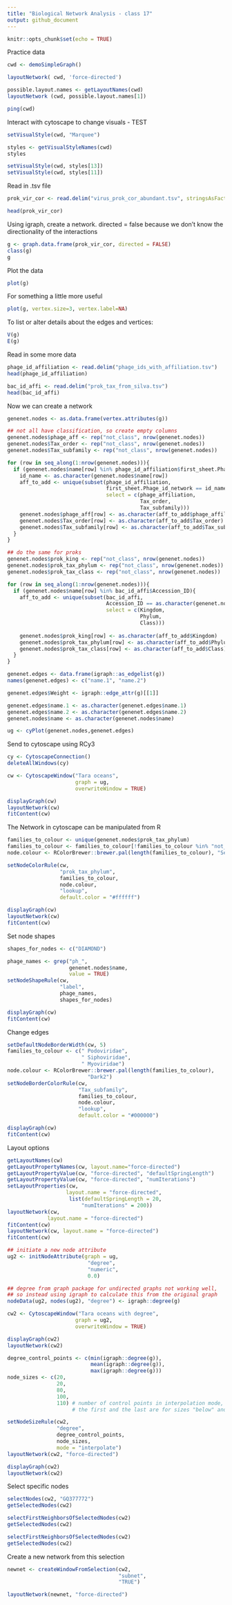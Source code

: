 ```yaml
---
title: "Biological Network Analysis - class 17"
output: github_document
---
```


```r
knitr::opts_chunk$set(echo = TRUE)
```

Practice data
```r
cwd <- demoSimpleGraph()

layoutNetwork( cwd, 'force-directed')

possible.layout.names <- getLayoutNames(cwd)
layoutNetwork (cwd, possible.layout.names[1])

ping(cwd)
```

Interact with cytoscape to change visuals - TEST

```r
setVisualStyle(cwd, "Marquee")

styles <- getVisualStyleNames(cwd)
styles

setVisualStyle(cwd, styles[13])
setVisualStyle(cwd, styles[11])
```

Read in .tsv file
```r
prok_vir_cor <- read.delim("virus_prok_cor_abundant.tsv", stringsAsFactors = FALSE)

head(prok_vir_cor)

```

Using igraph, create a network. directed = false because we don't know the directionality of the interactions
```r
g <- graph.data.frame(prok_vir_cor, directed = FALSE)
class(g)
g
```

Plot the data
```r
plot(g)
```

For something a little more useful
```r
plot(g, vertex.size=3, vertex.label=NA)
```

To list or alter details about the edges and vertices:
```r
V(g)
E(g)
```

Read in some more data
```r
phage_id_affiliation <- read.delim("phage_ids_with_affiliation.tsv")
head(phage_id_affiliation)

bac_id_affi <- read.delim("prok_tax_from_silva.tsv")
head(bac_id_affi)
```

Now we can create a network
```r
genenet.nodes <- as.data.frame(vertex.attributes(g))

## not all have classification, so create empty columns
genenet.nodes$phage_aff <- rep("not_class", nrow(genenet.nodes))
genenet.nodes$Tax_order <- rep("not_class", nrow(genenet.nodes))
genenet.nodes$Tax_subfamily <- rep("not_class", nrow(genenet.nodes))

for (row in seq_along(1:nrow(genenet.nodes))){
  if (genenet.nodes$name[row] %in% phage_id_affiliation$first_sheet.Phage_id_network){
    id_name <- as.character(genenet.nodes$name[row])
    aff_to_add <- unique(subset(phage_id_affiliation,
                                first_sheet.Phage_id_network == id_name,
                                select = c(phage_affiliation,
                                           Tax_order,
                                           Tax_subfamily)))
    genenet.nodes$phage_aff[row] <- as.character(aff_to_add$phage_affiliation)
    genenet.nodes$Tax_order[row] <- as.character(aff_to_add$Tax_order)
    genenet.nodes$Tax_subfamily[row] <- as.character(aff_to_add$Tax_subfamily)
  }
}

## do the same for proks
genenet.nodes$prok_king <- rep("not_class", nrow(genenet.nodes))
genenet.nodes$prok_tax_phylum <- rep("not_class", nrow(genenet.nodes))
genenet.nodes$prok_tax_class <- rep("not_class", nrow(genenet.nodes))

for (row in seq_along(1:nrow(genenet.nodes))){
  if (genenet.nodes$name[row] %in% bac_id_affi$Accession_ID){
    aff_to_add <- unique(subset(bac_id_affi,
                                Accession_ID == as.character(genenet.nodes$name[row]),
                                select = c(Kingdom,
                                           Phylum,
                                           Class)))
    
    genenet.nodes$prok_king[row] <- as.character(aff_to_add$Kingdom)
    genenet.nodes$prok_tax_phylum[row] <- as.character(aff_to_add$Phylum)
    genenet.nodes$prok_tax_class[row] <- as.character(aff_to_add$Class)
  }
}

genenet.edges <- data.frame(igraph::as_edgelist(g))
names(genenet.edges) <- c("name.1", "name.2")

genenet.edges$Weight <- igraph::edge_attr(g)[[1]]

genenet.edges$name.1 <- as.character(genenet.edges$name.1)
genenet.edges$name.2 <- as.character(genenet.edges$name.2)
genenet.nodes$name <- as.character(genenet.nodes$name)

ug <- cyPlot(genenet.nodes,genenet.edges)
```

Send to cytoscape using RCy3
```r
cy <- CytoscapeConnection()
deleteAllWindows(cy)

cw <- CytoscapeWindow("Tara oceans",
                      graph = ug,
                      overwriteWindow = TRUE)

displayGraph(cw)
layoutNetwork(cw)
fitContent(cw)
```

The Network in cytoscape can be manipulated from R
```r
families_to_colour <- unique(genenet.nodes$prok_tax_phylum)
families_to_colour <- families_to_colour[!families_to_colour %in% "not_class"]
node.colour <- RColorBrewer::brewer.pal(length(families_to_colour), "Set3")

setNodeColorRule(cw,
                 "prok_tax_phylum",
                 families_to_colour,
                 node.colour,
                 "lookup",
                 default.color = "#ffffff")

displayGraph(cw)
layoutNetwork(cw)
fitContent(cw)
```

Set node shapes
```r
shapes_for_nodes <- c("DIAMOND")

phage_names <- grep("ph_",
                    genenet.nodes$name,
                    value = TRUE)
setNodeShapeRule(cw,
                 "label",
                 phage_names,
                 shapes_for_nodes)

displayGraph(cw)
fitContent(cw)
```

Change edges
```r
setDefaultNodeBorderWidth(cw, 5)
families_to_colour <- c(" Podoviridae",
                        " Siphoviridae",
                        " Myoviridae")
node.colour <- RColorBrewer::brewer.pal(length(families_to_colour),
                          "Dark2")
setNodeBorderColorRule(cw,
                       "Tax_subfamily",
                       families_to_colour,
                       node.colour,
                       "lookup", 
                       default.color = "#000000")

displayGraph(cw)
fitContent(cw)
```

Layout options
```r
getLayoutNames(cw)
getLayoutPropertyNames(cw, layout.name="force-directed")
getLayoutPropertyValue(cw, "force-directed", "defaultSpringLength")
getLayoutPropertyValue(cw, "force-directed", "numIterations")
setLayoutProperties(cw,
                   layout.name = "force-directed",
                    list(defaultSpringLength = 20,
                        "numIterations" = 200))
layoutNetwork(cw,
             layout.name = "force-directed")
fitContent(cw)
layoutNetwork(cw, layout.name = "force-directed")
fitContent(cw)
```

```r
## initiate a new node attribute
ug2 <- initNodeAttribute(graph = ug,
                          "degree",
                          "numeric",
                          0.0) 

## degree from graph package for undirected graphs not working well,
## so instead using igraph to calculate this from the original graph
nodeData(ug2, nodes(ug2), "degree") <- igraph::degree(g)

cw2 <- CytoscapeWindow("Tara oceans with degree",
                      graph = ug2,
                      overwriteWindow = TRUE)

displayGraph(cw2)
layoutNetwork(cw2)
```

```r
degree_control_points <- c(min(igraph::degree(g)),
                           mean(igraph::degree(g)),
                           max(igraph::degree(g)))
node_sizes <- c(20,
                20,
                80,
                100,
                110) # number of control points in interpolation mode,
                     # the first and the last are for sizes "below" and "above" the attribute seen.

setNodeSizeRule(cw2,
                "degree",
                degree_control_points,
                node_sizes,
                mode = "interpolate")
layoutNetwork(cw2, "force-directed")

displayGraph(cw2)
layoutNetwork(cw2)
```

Select specific nodes
```r
selectNodes(cw2, "GQ377772") 
getSelectedNodes(cw2)

selectFirstNeighborsOfSelectedNodes(cw2)
getSelectedNodes(cw2)

selectFirstNeighborsOfSelectedNodes(cw2)
getSelectedNodes(cw2)
```

Create a new network from this selection
```r
newnet <- createWindowFromSelection(cw2,
                                    "subnet",
                                    "TRUE")

layoutNetwork(newnet, "force-directed")
```

